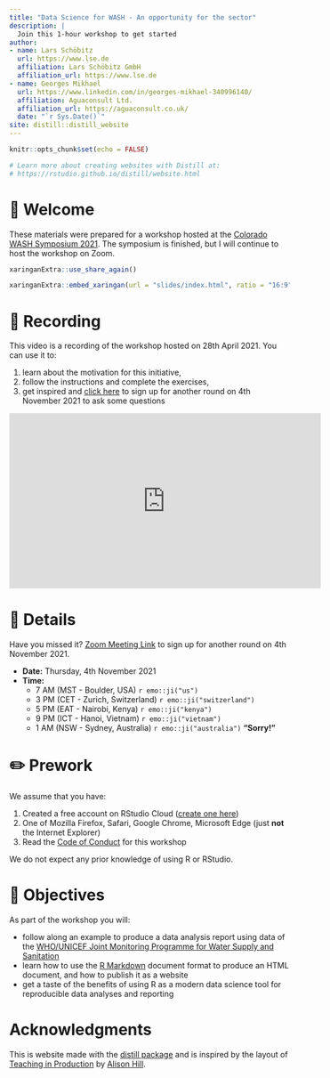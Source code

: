 ```yaml
---
title: "Data Science for WASH - An opportunity for the sector"
description: |
  Join this 1-hour workshop to get started 
author:
- name: Lars Schöbitz
  url: https://www.lse.de
  affiliation: Lars Schöbitz GmbH
  affiliation_url: https://www.lse.de
- name: Georges Mikhael
  url: https://www.linkedin.com/in/georges-mikhael-340996140/
  affiliation: Aguaconsult Ltd.
  affiliation_url: https://aguaconsult.co.uk/
  date: "`r Sys.Date()`"
site: distill::distill_website
---
```


<script async defer data-domain="larnsce.github.io/co-wash-symposium-2021" src="https://plausible.io/js/plausible.js"></script>

```r
knitr::opts_chunk$set(echo = FALSE)

# Learn more about creating websites with Distill at:
# https://rstudio.github.io/distill/website.html

```


# 👋 Welcome

These materials were prepared for a workshop hosted at the [Colorado WASH Symposium 2021](https://www.colorado.edu/washsymposium/). The symposium is finished, but I will continue to host the workshop on Zoom.

```r
xaringanExtra::use_share_again()
```

```r
xaringanExtra::embed_xaringan(url = "slides/index.html", ratio = "16:9")
```

# 🎥 Recording

This video is a recording of the workshop hosted on 28th April 2021. You can use it to:

1. learn about the motivation for this initiative, 
2. follow the instructions and complete the exercises, 
3. get inspired and [click here](https://us02web.zoom.us/meeting/register/tZwucOmsqjorGdQe3lykOPl24hdFpwc4BYxI) to sign up for another round on 4th November 2021 to ask some questions

<iframe width="560" height="315" src="https://www.youtube.com/embed/DuNQakdz2Wc" title="YouTube video player" frameborder="0" allow="accelerometer; autoplay; clipboard-write; encrypted-media; gyroscope; picture-in-picture" allowfullscreen></iframe>

# 📆 Details

Have you missed it? [Zoom Meeting Link](https://us02web.zoom.us/meeting/register/tZwucOmsqjorGdQe3lykOPl24hdFpwc4BYxI) to sign up for another round on 4th November 2021.

- **Date:** Thursday, 4th November 2021
- **Time:**
    - 7 AM (MST - Boulder, USA) `r emo::ji("us")`
    - 3 PM (CET - Zurich, Switzerland)  `r emo::ji("switzerland")`
    - 5 PM (EAT - Nairobi, Kenya) `r emo::ji("kenya")`
    - 9 PM (ICT - Hanoi, Vietnam) `r emo::ji("vietnam")`
    - 1 AM (NSW - Sydney, Australia) `r emo::ji("australia")` **"Sorry!"**


# ✏️ Prework

We assume that you have:

1. Created a free account on RStudio Cloud ([create one here](https://rstudio.cloud/plans/free))
2. One of Mozilla Firefox, Safari, Google Chrome, Microsoft Edge (just **not** the Internet Explorer)
3. Read the [Code of Conduct](https://larnsce.github.io/co-wash-symposium-2021/code_of_conduct.html) for this workshop

We do not expect any prior knowledge of using R or RStudio.

# 🏁 Objectives

As part of the workshop you will:

- follow along an example to produce a data analysis report using data of the [WHO/UNICEF Joint Monitoring Programme for Water Supply and Sanitation](https://washdata.org/)
- learn how to use the [R Markdown](https://rmarkdown.rstudio.com/) document format to produce an HTML document, and how to publish it as a website
- get a taste of the benefits of using R as a modern data science tool for reproducible data analyses and reporting

# Acknowledgments {.appendix}

This is website made with the [distill package](https://rstudio.github.io/distill/) and is inspired by the layout of [Teaching in Production](https://rstudio-education.github.io/teaching-in-production/) by [Alison Hill](https://alison.rbind.io/).